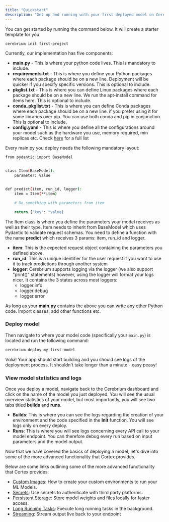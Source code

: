```yaml
---
title: "Quickstart"
description: "Get up and running with your first deployed model on Cerebrium"
---
```


You can get started by running the command below. It will create a starter template for you.

```bash
cerebrium init first-project
```

Currently, our implementation has five components:

- **main.py** - This is where your python code lives. This is mandatory to include.
- **requirements.txt** - This is where you define your Python packages where each package should be on a new line. Deployment will be quicker if you specify specific versions. This is optional to include.
- **pkglist.txt** - This is where you can define Linux packages where each package should be on a new line. We run the apt-install command for items here. This is optional to include.
- **conda_pkglist.txt** - This is where you can define Conda packages where each package should be on a new line. if you prefer using it for some libraries over pip. You can use both conda and pip in conjunction. This is optional to include.
- **config.yaml** - This is where you define all the configurations around your model such as the hardware you use, memory required, min replicas etc. Check [here](../environments/initial-setup) for a full list

Every main.py you deploy needs the following mandatory layout:

```bash
from pydantic import BaseModel


class Item(BaseModel):
    parameter: value


def predict(item, run_id, logger):
    item = Item(**item)

    # Do something with parameters from item

    return {"key": "value}
```

The Item class is where you define the parameters your model receives as well as their type. Item needs to inherit from BaseModel which uses Pydantic to validate request schemas.
You need to define a function with the name **predict** which receives 3 params: item, run_id and logger.

- **item**: This is the expected request object containing the parameters you defined above.
- **run_id**: This is a unique identifier for the user request if you want to use it to track predictions through another system
- **logger**: Cerebrium supports logging via the logger (we also support "print()" statements) however, using the logger will format your logs nicer. It contains
  the 3 states across most loggers:
  - logger.info
  - logger.debug
  - logger.error

As long as your **main.py** contains the above you can write any other Python code. Import classes, add other functions etc.

### Deploy model

Then navigate to where your model code (specifically your `main.py`) is located and run the following command:

```bash
cerebrium deploy my-first-model
```

Volia! Your app should start building and you should see logs of the deployment process. It shouldn't take longer than a minute - easy peasy!

### View model statistics and logs

Once you deploy a model, navigate back to the Cerebrium dashboard and click on the name of the model you just
deployed. You will see the usual overview statistics of your model, but most importantly, you will see two tabs titled <b>builds</b> and <b>runs</b>.

- <b>Builds</b>: This is where you can see the logs regarding the creation of
  your environment and the code specified in the <b>Init</b> function. You will
  see logs only on every deploy.
- <b>Runs</b>: This is where you will see logs concerning every API call to your
  model endpoint. You can therefore debug every run based on input parameters
  and the model output.

Now that we have covered the basics of deploying a model, let's dive into some of the more advanced functionality that Cortex provides.

Below are some links outlining some of the more advanced functionality that Cortex provides:

- [Custom Images](../environments/custom-images): How to create your custom environments to run your ML Models.
- [Secrets](../environments/using-secrets): Use secrets to authenticate with third party platforms.
- [Persistent Storage](../data-sharing-storage/persistent-storage): Store model weights and files locally for faster access.
- [Long Running Tasks](../deployments/long-running-tasks): Execute long running tasks in the background.
- [Streaming](../endpoints/streaming): Stream output live back to your endpoint

